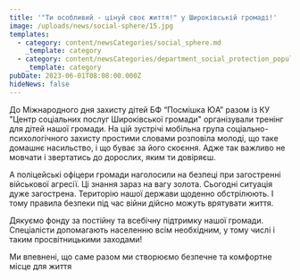 ```yaml
---
title: '"Ти особливий - цінуй своє життя!" у Широківській громаді!'
image: /uploads/news/social-sphere/15.jpg
templates:
  - category: content/newsCategories/social_sphere.md
    _template: category
  - category: content/newsCategories/department_social_protection_population.md
    _template: category
pubDate: 2023-06-01T08:08:00.000Z
hideNews: false
---
```


До Міжнародного дня захисту дітей БФ “Посмішка ЮА” разом із КУ "Центр соціальних послуг Широківської громади" організували тренінг для дітей нашої громади. На цій зустрічі мобільна група соціально-психологічного захисту простими словами розповіла молоді, що таке домашнє насильство, і що буває за його скоєння. Адже так важливо не мовчати і звертатись до дорослих, яким ти довіряєш.

А поліцейські офіцери громади наголосили на безпеці при загостренні військової агресії. Ці знання зараз на вагу золота. Сьогодні ситуація дуже загострена. Територію нашої держави щоденно обстрілюють. І тому правила безпеки під час війни дійсно можуть врятувати життя.

Дякуємо фонду за постійну та всебічну підтримку нашої громади. Спеціалісти допомагають населенню всім необхідним, у тому числі і таким просвітницькими заходами! 

Ми впевнені, що саме разом ми створюємо безпечне та комфортне місце для життя



